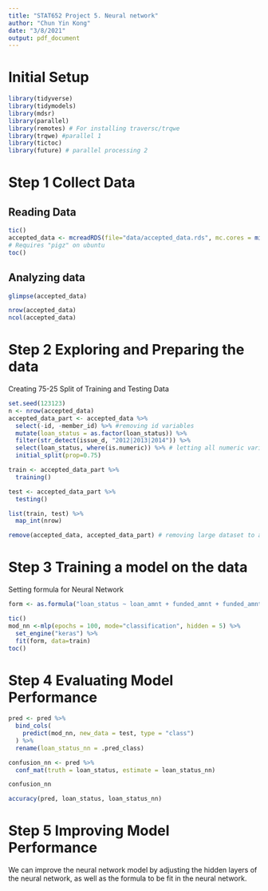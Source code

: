 ---
title: "STAT652 Project 5. Neural network"
author: "Chun Yin Kong"
date: "3/8/2021"
output: pdf_document
---

# Initial Setup
```{r warning=FALSE, message=FALSE}
library(tidyverse)
library(tidymodels)
library(mdsr)
library(parallel)
library(remotes) # For installing traversc/trqwe
library(trqwe) #parallel 1
library(tictoc)
library(future) # parallel processing 2
```

# Step 1 Collect Data
## Reading Data
```{r warning=FALSE, message=FALSE, eval=FALSE}
tic()
accepted_data <- mcreadRDS(file="data/accepted_data.rds", mc.cores = min(parallel::detectCores(), 16))
# Requires "pigz" on ubuntu
toc()
```

## Analyzing data
```{r}
glimpse(accepted_data)
```

```{r}
nrow(accepted_data)
ncol(accepted_data)
```

# Step 2 Exploring and Preparing the data
Creating 75-25 Split of Training and Testing Data
```{r}
set.seed(123123)
n <- nrow(accepted_data)
accepted_data_part <- accepted_data %>%
  select(-id, -member_id) %>% #removing id variables
  mutate(loan_status = as.factor(loan_status)) %>%
  filter(str_detect(issue_d, "2012|2013|2014")) %>%
  select(loan_status, where(is.numeric)) %>% # letting all numeric variables remain, others all drop
  initial_split(prop=0.75)

train <- accepted_data_part %>%
  training()

test <- accepted_data_part %>%
  testing()

list(train, test) %>%
  map_int(nrow)

remove(accepted_data, accepted_data_part) # removing large dataset to avoid RAM shortage
```

# Step 3 Training a model on the data
Setting formula for Neural Network
```{r}
form <- as.formula("loan_status ~ loan_amnt + funded_amnt + funded_amnt_inv + int_rate + installment + annual_inc + delinq_2yrs + fico_range_low + fico_range_high")
```

```{r warning=FALSE, message=FALSE}
tic()
mod_nn <-mlp(epochs = 100, mode="classification", hidden = 5) %>%
  set_engine("keras") %>%
  fit(form, data=train)
toc()
```

# Step 4 Evaluating Model Performance
```{r}
pred <- pred %>%
  bind_cols(
    predict(mod_nn, new_data = test, type = "class")
  ) %>%
  rename(loan_status_nn = .pred_class)
```

```{r}
confusion_nn <- pred %>%
  conf_mat(truth = loan_status, estimate = loan_status_nn)

confusion_nn
```

```{r}
accuracy(pred, loan_status, loan_status_nn)
```

# Step 5 Improving Model Performance
We can improve the neural network model by adjusting the hidden layers of the neural network, as well as the formula to be fit in the neural network.